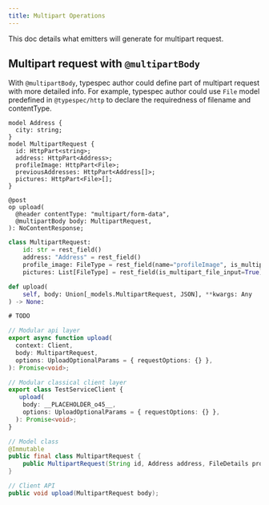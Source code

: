 ```yaml
---
title: Multipart Operations
---
```



This doc details what emitters will generate for multipart request.

## Multipart request with `@multipartBody`

With `@multipartBody`, typespec author could define part of multipart request with more detailed info.
For example, typespec author could use `File` model predefined in `@typespec/http` to declare the requiredness of filename and
contentType.

<ClientTabs>

```typespec
model Address {
  city: string;
}
model MultipartRequest {
  id: HttpPart<string>;
  address: HttpPart<Address>;
  profileImage: HttpPart<File>;
  previousAddresses: HttpPart<Address[]>;
  pictures: HttpPart<File>[];
}

@post
op upload(
  @header contentType: "multipart/form-data",
  @multipartBody body: MultipartRequest,
): NoContentResponse;
```

```python
class MultipartRequest:
    id: str = rest_field()
    address: "Address" = rest_field()
    profile_image: FileType = rest_field(name="profileImage", is_multipart_file_input=True)
    pictures: List[FileType] = rest_field(is_multipart_file_input=True)

def upload(
    self, body: Union[_models.MultipartRequest, JSON], **kwargs: Any
) -> None:
```

```csharp
# TODO
```

```typescript
// Modular api layer
export async function upload(
  context: Client,
  body: MultipartRequest,
  options: UploadOptionalParams = { requestOptions: {} },
): Promise<void>;

// Modular classical client layer
export class TestServiceClient {
   upload(
    body: __PLACEHOLDER_o45__,
    options: UploadOptionalParams = { requestOptions: {} },
  ): Promise<void>;
}
```

```java
// Model class
@Immutable
public final class MultipartRequest {
    public MultipartRequest(String id, Address address, FileDetails profileImage, List<Address> previousAddresses, List<FileDetails> pictures);
}

// Client API
public void upload(MultipartRequest body);
```

</ClientTabs>

